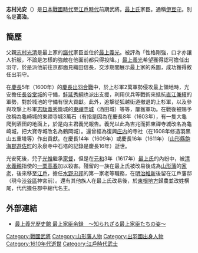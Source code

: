 {{unreferenced|time=2019-05-11}}
{{japanese|japanese=志村 光安|kana=しむら あきやす|romaji=Shimura Akiyasu}}
'''志村光安'''（{{bd|？||1609年或1611年|}}）是[[日本戰國時代|日本戰國時代]]至[[江戶時代|江戶時代]]前期武將。[[最上氏|最上氏]]家臣。通稱[[伊豆守|伊豆守]]。別名是'''高治'''。
== 簡歷 ==
父親[[志村光清|志村光清]]是最上家的[[譜代|譜代]]家臣並仕於[[最上義光|最上義光]]。被評為「性格剛強，口才亦讓人折服，不論是怎樣的強敵在他面前都只得投降。」[[最上義光|最上義光]]希望獲得認可擔任出羽守，於是派他前往京都面見織田信長，交涉期間展示最上家的系圖，成功獲得敘任出羽守。

在[[慶長|慶長]]5年（1600年）的[[慶長出羽合戰|慶長出羽合戰]]中，於上杉軍2萬軍勢侵攻最上領地時，光安擔任[[長谷堂城|長谷堂城]]的守備，[[鮭延秀綱|鮭延秀綱]]也派出支援，利用伏兵等戰術來抵抗[[直江兼續|直江兼續]]的軍勢，對於城池的守備有很大貢獻。此外，追撃從狐越街道撤退的上杉軍，以及參與攻撃上杉軍[[志駄義秀|志駄義秀]]籠城的[[東禪寺城|東禪寺城]]（酒田城）等等，屢獲軍功。在戰後被賜予改稱為龜崎城的東禪寺城3萬石（有指是因為在慶長8年（1603年），有一隻大龜爬到酒田的地面上，於是向主君義光報告。義光以此為吉兆而把東禪寺城改名為龜崎城，把大寶寺城改名為鶴岡城）。還曾經為復興[[庄内|庄内]]的寺社（在1608年修造羽黑山五重塔等）作出貢獻。在慶長14年（1609年）或慶長16年（1611年）（[[山形縣|山形縣]][[飽海郡|飽海郡]][[遊佐町|遊佐町]]的永泉寺中石塔的記錄是慶長16年）逝世。

光安死後，兒子[[志寸光惟|光惟]]繼承[[家督|家督]]，但是在[[元和_(日本)|元和]]3年（1617年）[[最上氏|最上氏]]的內紛中，被[[清水義親|清水義親]]指使的[[一栗高春|一栗高春]]加以殺害。殘留的一族在最上氏被改易後成為[[山形藩|山形藩]]的[[家老|家老]]，後來移至[[江戶|江戶]]，擔任[[水野忠邦|水野忠邦]]的第一家老等職務，在[[明治維新|明治維新]]後留在江戶藩邸（現今[[涉谷區|涉谷區]]神宮前）。還有其他族人在最上氏改易後，於[[東根地方|東根地方]]歸農並改姓横尾，代代擔任郡中總代名主。

== 外部連結 ==
*[http://samidare.jp/yoshiaki/note?p=log&lid=187449 最上義光歴史館 最上家臣余録　～知られざる最上家臣たちの姿～] {{Wayback|url=http://samidare.jp/yoshiaki/note?p=log&lid=187449 |date=20180204124142 }}

{{DEFAULTSORT:Shimura Akiyasu}}
[[Category:戰國武將|Category:戰國武將]]
[[Category:山形藩人物|Category:山形藩人物]]
[[Category:出羽國出身人物|Category:出羽國出身人物]]
[[Category:1610年代逝世|Category:1610年代逝世]]
[[Category:江戶時代武士|Category:江戶時代武士]]